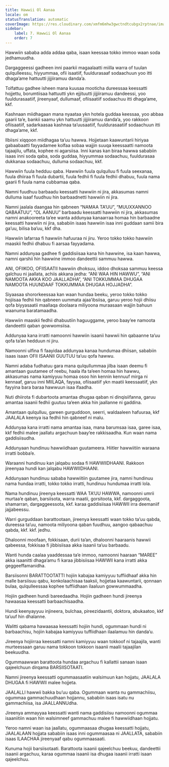 ```yaml
---
title: Hawwii Ol Aanaa
locale: om
statusTranslation: automatic
coverImage: https://res.cloudinary.com/xmfm6mhw3gwctndtcubgx2rptnae/image/upload/v1740337243/small_cover_educacion_fundamental_a051170f1c.webp
sidebar:
    label: 7. Hawwii Ol Aanaa
    order: 7
---
```

Hawwiin sababa adda addaa qaba, isaan keessaa tokko immoo waan soda jedhamuudha.

Dargaggeessi gadheen inni paarkii magaalaatti miilla warra of tuulan qulqulleessu, hiyyummaa, ofii isaatiif, fuuldurasaaf sodaachuun yoo itti dhaga’ame hattuutti jijjiiramuu danda’a.

Tolfattuu gadhee isheen mana kuusaa mooticha dureessaa keessatti hojjettu, borumtiisaa hattuutti ykn ejjituutti jijjiiramuu dandeessi, yoo fuuldurasaatiif, jireenyaaf, dullumaaf, ofiisaatiif sodaachuu itti dhaga’ame, kkf.

Kashnaan miidhagaan mana nyaataa ykn hotela guddaa keessaa, yoo abbaa gaarii ta’e, bankii saamu ykn hattuutti jijjiiramuu danda’a, yoo rakkoon ofiisaatiif, sadarkaasaa kashnaa ta’uusaatiif, fuuldurasaatiif sodaachuun itti dhaga’ame, kkf.

Ilbiisni xiqqoon miidhagaa ta’uu hawwa. Hojjetaan kaawuntarii hiriyaa gabaabaatti fayyadamee kolfaa sobaa wajjin suuqa keessaatti namoota tajaajilu, uffata, kophee ni agarsiisa. Inni kanas kan biraa hawwa sababiin isaas inni soda qaba, soda guddaa, hiyyummaa sodaachuu, fuuldurasaa dukkanaa sodaachuu, dulluma sodaachuu, kkf.

Hawwiin fuula hedduu qaba. Hawwiin fuula qulqulluu fi fuula seexanaa, fuula dhiiraa fi fuula dubartii, fuula fedhii fi fuula fedhii dhabuu, fuula nama gaarii fi fuula nama cubbamaa qaba.

Namni fuudhuu barbaadu keessatti hawwiin ni jira, akkasumas namni dulluma isaaf fuudhuu hin barbaadnetti hawwiin ni jira.

Namni jaalala daangaa hin qabneen “NAMAA TA’UU”, “MUUXXANNOO QABAATUU”, “OL AANUU” barbaadu keessatti hawwiin ni jira, akkasumas namni anakooreeta ta’ee wanta addunyaa kanaarraa homaa hin barbaadne keessatti hawwiin ni jira, sababiin isaas hawwiin isaa inni guddaan samii bira ga’uu, bilisa ba’uu, kkf dha.

Hawwiin lafarraa fi hawwiin hafuuraa ni jiru. Yeroo tokko tokko hawwiin maaskii fedhii dhabuu fi aarsaa fayyadama.

Namni addunyaa gadhee fi gaddisiisaa kana hin hawwine, isa kaan hawwa, namni qarshii hin hawwine immoo dandeettii sammuu hawwa.

ANI, OFIIKOO, OFIISAATII hawwiin dhoksuu, iddoo dhoksaa sammuu keessa galchuu ni jaallata, achiis akkana jedha: “ANI WAA HIN HAWWU”, “ANI NAMOOTA AKKA KOO JAALLADHA”, “ANI TOKKUMMAA DHUGAA NAMOOTA HUUNDAAF TOKKUMMAA DHUGAA HOJJADHA”.

Siyaasaa shororkeessaa kan waan hundaa beeku, yeroo tokko tokko hojiisaa fedhii hin qabneen uummata ajaa’ibsiisa, garuu yeroo hojii dhiisu qofa biyyasaatii maallaqa doolaara miliyoona muraasaan wajjin bahuun waanuma baratamaadha.

Hawwiin maaskii fedhii dhabuutiin haguuggame, yeroo baay’ee namoota dandeettii qaban gowwomsiisa.

Addunyaa kana irratti namoonni hawwiin isaanii hawwii hin qabaanne ta’uu qofa ta’an hedduun ni jiru.

Namoonni ulfina fi faayidaa addunyaa kanaa hundumaa dhiisan, sababiin isaas isaan OFII ISAANII GUUTUU ta’uu qofa hawwu.

Namni adaba fudhatuu gara mana qulqullummaa jilba isaan deemu fi amantaan guutamee of reebu, haala ifa ta’een homaa hin hawwu, akkasumas nama kamiyyuu homaa osoo hin kennin kennuuf mirga ni kennaaf, garuu inni MIILAQA, fayyaa, ofiisaatiif ykn maatii keessaatiif, ykn fayyina bara baraa hawwuun isaa ifaadha.

Nuti dhiirota fi dubartoota amantaa dhugaa qaban ni dinqisiifanna, garuu amantaa isaanii fedhii guutuu ta’een akka hin jaallanne ni gaddina.

Amantaan qulqulluu, gareen gurguddoon, seerri, waldaaleen hafuuraa, kkf JAALALA keenya isa fedhii hin qabneef ni malu.

Addunyaa kana irratti nama amantaa isaa, mana barumsaa isaa, garee isaa, kkf fedhii malee jaallatu argachuun baay’ee rakkisaadha. Kun waan nama gaddisiisudha.

Addunyaan hundinuu hawwiidhaan guutameera. Hiitler hawwiitiin waraana irratti bobba’e.

Waraanni hundinuu kan jalqabu sodaa fi HAWWIIDHAANI. Rakkoon jireenyaa hundi kan jalqabu HAWWIIDHAANI.

Addunyaan hundinuu sababa hawwiitiin guutamee jira, namni hundinuu nama hundaa irratti, tokko tokko irratti, hundinuu hundumaa irratti lola.

Nama hundinuu jireenya keessatti WAA TA’UU HAWWA, namoonni umrii murtaa’e qaban, barsiisota, warra maatii, gorsitoota, kkf. dargaggoota, shamarran, dargaggeessota, kkf. karaa gaddisiisaa HAWWII irra deemaniif jajjabeessu.

Warri gurguddaan barattootaan, jireenya keessatti waan tokko ta’uu qabda, dureessa ta’uu, namoota miliyoona qaban fuudhuu, aangoo qabaachuu qabda, kkf. kkf. jedhu.

Dhaloonni moofaan, fokkisaan, durii ta’an, dhaloonni haaraanis hawwii qabeessa, fokkisaa fi jibbisiisaa akka isaanii ta’uu barbaadu.

Wanti hunda caalaa yaaddessaa ta’e immoo, namoonni haaraan “MAREE” akka isaanitti dhaga’amu fi karaa jibbisiisaa HAWWII kana irratti akka geggeeffamanidha.

Barsiisonni BARATTOOTATTI hojiin kabajaa kamiyyuu tuffiidhaaf akka hin malle barsiisuu qabu, konkolaachisaa taaksii, hojjetaa kaawuntarii, qonnaan bulaa, qulqulleessaa kophee tuffiidhaan ilaaluun gowwummaadha.

Hojiin gadheen hundi bareedaadha. Hojiin gadheen hundi jireenya hawaasaa keessatti barbaachisaadha.

Hundi keenyayyuu injineera, bulchaa, pireezidaantii, doktora, abukaatoo, kkf ta’uuf hin dhalanne.

Walitti qabama hawaasaa keessatti hojiin hundi, ogummaan hundi ni barbaachisu, hojiin kabajaa kamiyyuu tuffiidhaan ilaalamuu hin danda’u.

Jireenya hojiirraa keessatti namni kamiyyuu waan tokkoof ni tajaajila, wanti murteessaan garuu nama tokkoon tokkoon isaanii maalii tajaajilan beekuudha.

Ogummaawwan barattoota hundaa argachuu fi kallattii sanaan isaan qajeelchuun dirqama BARSIISOTAATI.

Namni jireenya keessatti ogummaasaatiin walsimuun kan hojjatu, JAALALA DHUGAA fi HAWWII malee hojjeta.

JAALALLI hawwii bakka bu’uu qaba. Ogummaan wanta nu gammachiisu, ogummaa gammachuudhaan hojjannu, sababiin isaas isatu nu gammachiisa, isa JAALLANNUdha.

Jireenya ammayyaa keessatti wanti nama gaddisiisu namoonni ogummaa isaaniitiin waan hin walsimneef gammachuu malee fi hawwiidhaan hojjatu.

Yeroo namni waan isa jaallatu, ogummaasaa dhugaa keessatti hojjatu, JAALALAAN hojjata sababiin isaas inni ogummaasaa ni JAALLATA, sababiin isaas ILAACHAA jireenyaaf qabu ogummaasaati.

Kunuma hojii barsiisotaati. Barattoota isaanii qajeelchuu beekuu, dandeettii isaanii argachuu, karaa ogummaa isaanii isa dhugaa isaanii irratti isaan qajeelchuu.

